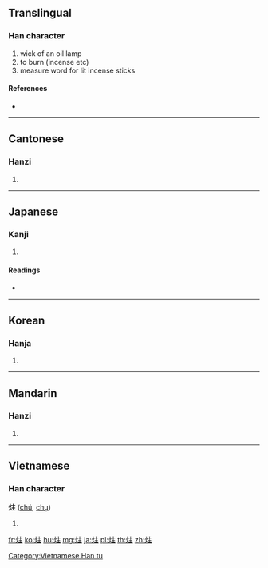 {{character info/new}}
==Translingual==

===Han character===
{{Han char|rn=86|rad=火|as=05|sn=9|four=90814|canj=FYG}}

# wick of an oil lamp
# to burn (incense etc)
# measure word for lit incense sticks

====References====
* {{Han ref|kx=0669.060|dkj=18965|dj=1078.100|hdz=32196.130|uh=70B7|ud=28855|bh=CFAE|bd=53166}}

----

==Cantonese==

===Hanzi===
{{yue-hanzi|jyut=|y=jyu3}}

# {{defn|lang=yue|sort=火05}}

----

==Japanese==

===Kanji===
{{ja-kanji|grade=|rs=火05}}

# {{defn|lang=ja|sort=火05}}

====Readings====
* {{ja-readings|on=[[しゅ]] (shu)|kun=[[とうしん]] (toushin)}}

----

==Korean==

===Hanja===
{{ko-hanja|hangeul=주|eumhun=|rv=ju|mr=chu|y=cwu}}

# {{defn|lang=ko|sort=火05}}

----

==Mandarin==

===Hanzi===
{{cmn-hanzi|pin=[[zhù]] ([[zhu4]])|wg=chu<sup>4</sup>}}

# {{defn|lang=cmn|sort=火05}}

----

==Vietnamese==

===Han character===
'''炷''' ([[chú]], [[chụ]])

# {{defn|vi}}

[[Category:Vietnamese Han tu]]

[[fr:炷]]
[[ko:炷]]
[[hu:炷]]
[[mg:炷]]
[[ja:炷]]
[[pl:炷]]
[[th:炷]]
[[zh:炷]]